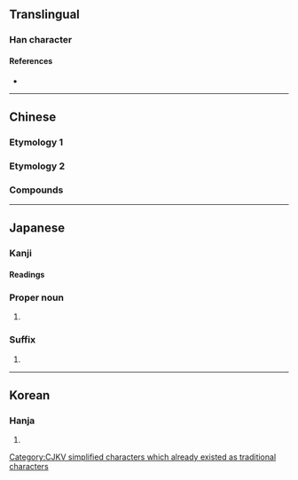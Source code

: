 {{character info}}
==Translingual==
{{stroke order|strokes=6}}
{{Han simplified forms|莊|荘|庄}}

===Han character===
{{Han char|rn=53|rad=广|as=03|sn=6|four=00214|canj=IG|ids=⿸广土}}

====References====
* {{Han ref|kx=0343.180|dkj=09234|dj=0653.050|hdz=20873.050|uh=5E84|ud=24196|bh=C9DC|bd=51676}}

----

==Chinese==

===Etymology 1===
{{zh-see|莊}}

===Etymology 2===
{{zh-see|廡|v}}

===Compounds===
{{zh-der|南庄}}

----

==Japanese==

===Kanji===
{{ja-kanji|grade=n|rs=广03}}

====Readings====
{{ja-readings
|goon=しょう<しやう
|kanon=そう<さう
|kanyoon=ほう
|kun=いなか-, むらざと-
}}

===Proper noun===
{{ja-pos|proper|しょう}}

# {{given name|ja|male|sort=しょう}}

===Suffix===
{{ja-pos|suffix|しょう}}

# {{alternative form of|ja|荘}}

----

==Korean==

===Hanja===
{{ko-hanja|hangeul=[[장]]|rv=jang|mr=chang}}

# {{rfdef|ko|sort=广03}}

[[Category:CJKV simplified characters which already existed as traditional characters]]